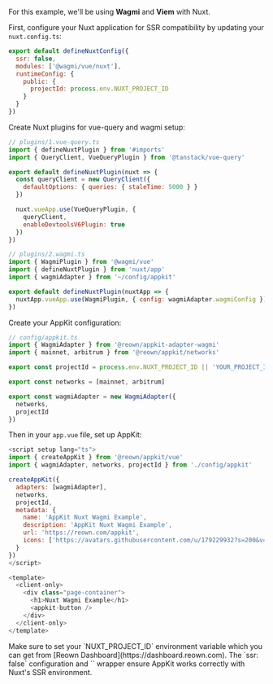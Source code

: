 For this example, we'll be using **Wagmi** and **Viem** with Nuxt.

First, configure your Nuxt application for SSR compatibility by updating your `nuxt.config.ts`:

```javascript
export default defineNuxtConfig({
  ssr: false,
  modules: ['@wagmi/vue/nuxt'],
  runtimeConfig: {
    public: {
      projectId: process.env.NUXT_PROJECT_ID
    }
  }
})
```

Create Nuxt plugins for vue-query and wagmi setup:

```javascript
// plugins/1.vue-query.ts
import { defineNuxtPlugin } from '#imports'
import { QueryClient, VueQueryPlugin } from '@tanstack/vue-query'

export default defineNuxtPlugin(nuxt => {
  const queryClient = new QueryClient({
    defaultOptions: { queries: { staleTime: 5000 } }
  })

  nuxt.vueApp.use(VueQueryPlugin, {
    queryClient,
    enableDevtoolsV6Plugin: true
  })
})
```

```javascript
// plugins/2.wagmi.ts
import { WagmiPlugin } from '@wagmi/vue'
import { defineNuxtPlugin } from 'nuxt/app'
import { wagmiAdapter } from '~/config/appkit'

export default defineNuxtPlugin(nuxtApp => {
  nuxtApp.vueApp.use(WagmiPlugin, { config: wagmiAdapter.wagmiConfig })
})
```

Create your AppKit configuration:

```javascript
// config/appkit.ts
import { WagmiAdapter } from '@reown/appkit-adapter-wagmi'
import { mainnet, arbitrum } from '@reown/appkit/networks'

export const projectId = process.env.NUXT_PROJECT_ID || 'YOUR_PROJECT_ID'

export const networks = [mainnet, arbitrum]

export const wagmiAdapter = new WagmiAdapter({
  networks,
  projectId
})
```

Then in your `app.vue` file, set up AppKit:

```javascript
<script setup lang="ts">
import { createAppKit } from '@reown/appkit/vue'
import { wagmiAdapter, networks, projectId } from './config/appkit'

createAppKit({
  adapters: [wagmiAdapter],
  networks,
  projectId,
  metadata: {
    name: 'AppKit Nuxt Wagmi Example',
    description: 'AppKit Nuxt Wagmi Example',
    url: 'https://reown.com/appkit',
    icons: ['https://avatars.githubusercontent.com/u/179229932?s=200&v=4']
  }
})
</script>

<template>
  <client-only>
    <div class="page-container">
      <h1>Nuxt Wagmi Example</h1>
      <appkit-button />
    </div>
  </client-only>
</template>
```

<Note>
  Make sure to set your `NUXT_PROJECT_ID` environment variable which you can get from [Reown Dashboard](https://dashboard.reown.com).
</Note>

<Note>
  The `ssr: false` configuration and `<client-only>` wrapper ensure AppKit works correctly with Nuxt's SSR environment.
</Note>
